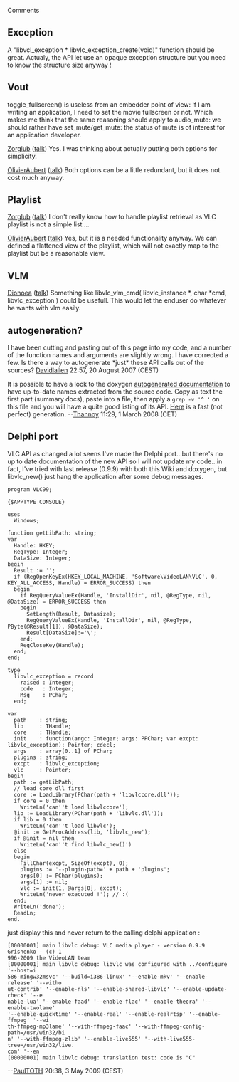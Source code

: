 Comments 

== Exception ==

A "libvcl_exception * libvlc_exception_create(void)" function should be great.
Actualy, the API let use an opaque exception structure but you need to know the structure size anyway !

== Vout ==

toggle_fullscreen() is useless from an embedder point of view: if I am writing an application, I need to set the movie fullscreen or not. Which makes me think that the same reasoning should apply to audio_mute: we should rather have set_mute/get_mute: the status of mute is of interest for an application developer.

[[User:Zorglub|Zorglub]] ([[User talk:Zorglub|talk]]) Yes. I was thinking about actually putting both options for simplicity.

[[User:OlivierAubert|OlivierAubert]] ([[User talk:OlivierAubert|talk]]) Both options can be a little redundant, but it does not cost much anyway.

== Playlist ==

[[User:Zorglub|Zorglub]] ([[User talk:Zorglub|talk]]) I don't really know how to handle playlist retrieval as VLC playlist is not a simple list ...

[[User:OlivierAubert|OlivierAubert]] ([[User talk:OlivierAubert|talk]]) Yes, but it is a needed functionality anyway. We can defined a flattened view of the  playlist, which will not exactly map to the playlist but be a reasonable view.

== VLM ==

[[User:Dionoea|Dionoea]] ([[User talk:Dionoea|talk]]) Something like libvlc_vlm_cmd( libvlc_instance *, char *cmd, libvlc_exception ) could be usefull. This would let the enduser do whatever he wants with vlm easily.

== autogeneration? ==

I have been cutting and pasting out of this page into my code, and a number of the function names and arguments are slightly wrong.  I have corrected a few.  Is there a way to autogenerate *just* these API calls out of the sources? [[User:Davidlallen|Davidlallen]] 22:57, 20 August 2007 (CEST)

It is possible to have a look to the doxygen [http://www.videolan.org/developers/vlc/doc/doxygen/html/group__libvlc.html autogenerated documentation] to have up-to-date names extracted from the source code. Copy as text the first part (summary docs), paste into a file, then apply a <code>grep -v '^ '</code> on this file and you will have a quite good listing of its API. [[User:Thannoy/stripped_Libvlc_API| Here]] is a fast (not perfect) generation. --[[User:Thannoy|Thannoy]] 11:29, 1 March 2008 (CET)

== Delphi port ==
VLC API as changed a lot seens I've made the Delphi port...but there's no up to date documentation of the new API so I will not update my code...in fact, I've tried with last release (0.9.9) with both this Wiki and doxygen, but libvlc_new() just hang the application after some debug messages.

<pre>
program VLC99;

{$APPTYPE CONSOLE}

uses
  Windows;

function getLibPath: string;
var
  Handle: HKEY;
  RegType: Integer;
  DataSize: Integer;
begin
  Result := '';
  if (RegOpenKeyEx(HKEY_LOCAL_MACHINE, 'Software\VideoLAN\VLC', 0, KEY_ALL_ACCESS, Handle) = ERROR_SUCCESS) then
  begin
    if RegQueryValueEx(Handle, 'InstallDir', nil, @RegType, nil, @DataSize) = ERROR_SUCCESS then
    begin
      SetLength(Result, Datasize);
      RegQueryValueEx(Handle, 'InstallDir', nil, @RegType, PByte(@Result[1]), @DataSize);
      Result[DataSize]:='\';
    end;
    RegCloseKey(Handle);
  end;
end;

type
  libvlc_exception = record
    raised : Integer;
    code   : Integer;
    Msg    : PChar;
  end;

var
  path    : string;
  lib     : THandle;
  core    : THandle;
  init    : function(argc: Integer; args: PPChar; var excpt: libvlc_exception): Pointer; cdecl;
  args    : array[0..1] of PChar;
  plugins : string;
  excpt   : libvlc_exception;
  vlc     : Pointer;
begin
  path := getLibPath;
  // load core dll first
  core := LoadLibrary(PChar(path + 'libvlccore.dll'));
  if core = 0 then
    WriteLn('can''t load libvlccore');
  lib := LoadLibrary(PChar(path + 'libvlc.dll'));
  if lib = 0 then
    WriteLn('can''t load libvlc');
  @init := GetProcAddress(lib, 'libvlc_new');
  if @init = nil then
    WriteLn('can''t find libvlc_new()')
  else
  begin
    FillChar(excpt, SizeOf(excpt), 0);
    plugins := '--plugin-path=' + path + 'plugins';
    args[0] := PChar(plugins);
    args[1] := nil;
    vlc := init(1, @args[0], excpt);
    WriteLn('never executed !'); // :(
  end;
  WriteLn('done');
  ReadLn;
end.
</pre>
just display this and never return to the calling delphi application :
<pre>
[00000001] main libvlc debug: VLC media player - version 0.9.9 Grishenko - (c) 1
996-2009 the VideoLAN team
[00000001] main libvlc debug: libvlc was configured with ../configure  '--host=i
586-mingw32msvc' '--build=i386-linux' '--enable-mkv' '--enable-release' '--witho
ut-contrib' '--enable-nls' '--enable-shared-libvlc' '--enable-update-check' '--e
nable-lua' '--enable-faad' '--enable-flac' '--enable-theora' '--enable-twolame'
'--enable-quicktime' '--enable-real' '--enable-realrtsp' '--enable-ffmpeg' '--wi
th-ffmpeg-mp3lame' '--with-ffmpeg-faac' '--with-ffmpeg-config-path=/usr/win32/bi
n' '--with-ffmpeg-zlib' '--enable-live555' '--with-live555-tree=/usr/win32/live.
com' '--en
[00000001] main libvlc debug: translation test: code is "C"
</pre>

--[[User:PaulTOTH|PaulTOTH]] 20:38, 3 May 2009 (CEST)